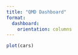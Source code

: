 ```yaml
---
title: "QMD Dashboard"
format: 
  dashboard:
    orientation: columns
---
```


```r
plot(cars)
```


